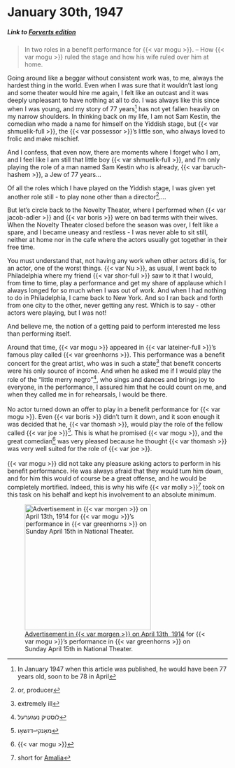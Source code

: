# January 30th, 1947

##### _Link to [Forverts edition](https://www.nli.org.il/en/newspapers/frw/1947/01/30/01/)_ {.unnumbered}

> In two roles in a benefit performance for {{< var mogu >}}. -- How {{< var mogu >}} ruled the stage and how his wife ruled over him at home.

Going around like a beggar without consistent work was, to me, always the hardest thing in the world. Even when I was sure that it wouldn't last long and some theater would hire me again, I felt like an outcast and it was deeply unpleasant to have nothing at all to do. I was always like this since when I was young, and my story of 77 years^[In January 1947 when this article was published, he would have been 77 years old, soon to be 78 in April] has not yet fallen heavily on my narrow shoulders. In thinking back on my life, I am not Sam Kestin, the comedian who made a name for himself on the Yiddish stage, but {{< var shmuelik-full >}}, the {{< var possessor >}}'s little son, who always loved to frolic and make mischief.

And I confess, that even now, there are moments where I forget who I am, and I feel like I am still that little boy {{< var shmuelik-full >}}, and I'm only playing the role of a man named Sam Kestin who is already, {{< var baruch-hashem >}}, a Jew of 77 years...

Of all the roles which I have played on the Yiddish stage, I was given yet another role still - to play none other than a director^[or, producer]....

But let's circle back to the Novelty Theater, where I performed when {{< var jacob-adler >}} and {{< var boris >}} were on bad terms with their wives. When the Novelty Theater closed before the season was over, I felt like a spare, and I became uneasy and restless - I was never able to sit still, neither at home nor in the cafe where the actors usually got together in their free time.

You must understand that, not having any work when other actors did is, for an actor, one of the worst things. {{< var Nu >}}, as usual, I went back to Philadelphia where my friend {{< var shor-full >}} saw to it that I would, from time to time, play a performance and get my share of applause which I always longed for so much when I was out of work. And when I had nothing to do in Philadelphia, I came back to New York. And so I ran back and forth from one city to the other, never getting any rest. Which is to say - other actors were playing, but I was not! 

And believe me, the notion of a getting paid to perform interested me less than performing itself.



::: {layout-ncol=2}

Around that time, {{< var mogu >}} appeared in {{< var lateiner-full >}}'s famous play called {{< var greenhorns >}}. This performance was a benefit concert for the great artist, who was in such a state^[extremely ill] that benefit concerts were his only source of income. And when he asked me if I would play the role of the "little merry negro"^[לוסטיק נעגערעל], who sings and dances and brings joy to everyone, in the performance, I assured him that he could count on me, and when they called me in for rehearsals, I would be there.<br><br>
No actor turned down an offer to play in a benefit performance for {{< var mogu >}}. Even {{< var boris >}} didn't turn it down, and it soon enough it was decided that he, {{< var thomash >}}, would play the role of the fellow called {{< var joe >}}^[מאָנקי–דזשאָו]. This is what he promised {{< var mogu >}}, and the great comedian^[{{< var mogu >}}] was very pleased because he thought {{< var thomash >}} was very well suited for the role of {{< var joe >}}.<br><br>
{{< var mogu >}} did not take any pleasure asking actors to perform in his benefit performance. He was always afraid that they would turn him down, and for him this would of course be a great offense, and he would be completely mortified. Indeed, this is why his wife {{< var molly >}}^[short for [Amalia](https://www.museumoffamilyhistory.com/yt/lex/M/mogulesko-amalia.htm)] took on this task on his behalf and kept his involvement to an absolute minimum.


![[Advertisement in {{< var morgen >}} on April 13th, 1914](https://www.nli.org.il/en/newspapers/tjm/1913/04/14/01/article/69/) for {{< var mogu >}}'s performance in {{< var greenhorns >}} on Sunday April 15th in National Theater.](../img/newspaper_clippings/1913-04-14_morgen.png){width="3in"}

:::
